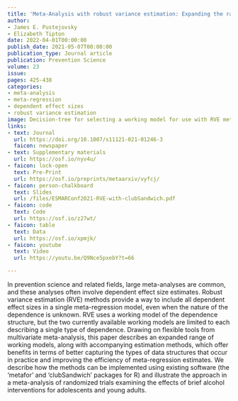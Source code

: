 ```yaml
---
title: 'Meta-Analysis with robust variance estimation: Expanding the range of working models'
author:
- James E. Pustejovsky
- Elizabeth Tipton
date: 2022-04-01T00:00:00
publish_date: 2021-05-07T00:00:00
publication_type: Journal article
publication: Prevention Science
volume: 23
issue: 
pages: 425-438
categories:
- meta-analysis
- meta-regression
- dependent effect sizes
- robust variance estimation
image: Decision-tree for selecting a working model for use with RVE meta-regression
links:
- text: Journal
  url: https://doi.org/10.1007/s11121-021-01246-3
  faicon: newspaper
- text: Supplementary materials
  url: https://osf.io/nyv4u/
- faicon: lock-open
  text: Pre-Print
  url: https://osf.io/preprints/metaarxiv/vyfcj/
- faicon: person-chalkboard
  text: Slides
  url: /files/ESMARConf2021-RVE-with-clubSandwich.pdf
- faicon: code
  text: Code
  url: https://osf.io/z27wt/
- faicon: table
  text: Data
  url: https://osf.io/xpmjk/
- faicon: youtube
  text: Video
  url: https://youtu.be/Q9Nce5pxebY?t=66

---
```



In prevention science and related fields, large meta-analyses are common, and these analyses often involve dependent effect size estimates. Robust variance estimation (RVE) methods provide a way to include all dependent effect sizes in a single meta-regression model, even when the nature of the dependence is unknown. RVE uses a working model of the dependence structure, but the two currently available working models are limited to each describing a single type of dependence. Drawing on flexible tools from multivariate meta-analysis, this paper describes an expanded range of working models, along with accompanying estimation methods, which offer benefits in terms of better capturing the types of data structures that occur in practice and improving the efficiency of meta-regression estimates. We describe how the methods can be implemented using existing software (the 'metafor' and 'clubSandwich' packages for R) and illustrate the approach in a meta-analysis of randomized trials examining the effects of brief alcohol interventions for adolescents and young adults.

